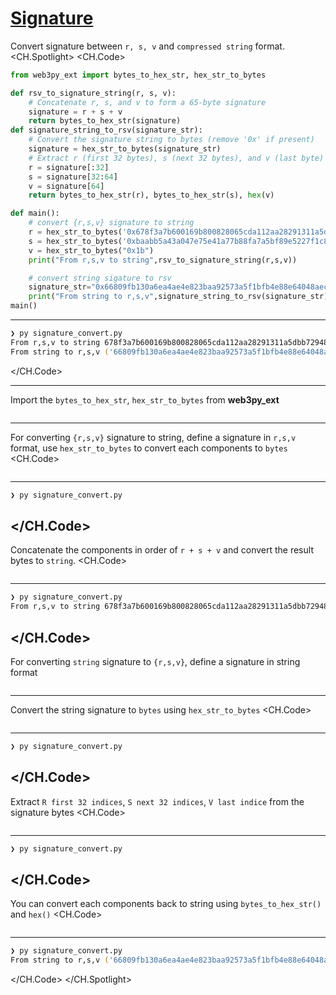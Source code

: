 # [Signature](https://docs.kaia.io/references/sdk/web3py-ext/utils/signature)
Convert signature between `r, s, v` and `compressed string` format.
<CH.Spotlight>
<CH.Code>

```py signature_convert.py
from web3py_ext import bytes_to_hex_str, hex_str_to_bytes

def rsv_to_signature_string(r, s, v):
    # Concatenate r, s, and v to form a 65-byte signature
    signature = r + s + v
    return bytes_to_hex_str(signature)
def signature_string_to_rsv(signature_str):
    # Convert the signature string to bytes (remove '0x' if present)
    signature = hex_str_to_bytes(signature_str)
    # Extract r (first 32 bytes), s (next 32 bytes), and v (last byte)
    r = signature[:32]
    s = signature[32:64]
    v = signature[64]
    return bytes_to_hex_str(r), bytes_to_hex_str(s), hex(v)

def main():
    # convert {r,s,v} signature to string
    r = hex_str_to_bytes('0x678f3a7b600169b800828065cda112aa28291311a5dbb729480444a2b905f6e6')
    s = hex_str_to_bytes('0xbaabb5a43a047e75e41a77b88fa7a5bf89e5227f1c8e40bfdfbcceb8164521ed')
    v = hex_str_to_bytes("0x1b")
    print("From r,s,v to string",rsv_to_signature_string(r,s,v))

    # convert string sigature to rsv
    signature_str="0x66809fb130a6ea4ae4e823baa92573a5f1bfb4e88e64048aecfb18a2b4012b9975c2c3e5f7b0a182c767137c488649cd5104a5e747371fd922d618e328e5c5081b"
    print("From string to r,s,v",signature_string_to_rsv(signature_str))
main()
```

---

```zsh output
❯ py signature_convert.py
From r,s,v to string 678f3a7b600169b800828065cda112aa28291311a5dbb729480444a2b905f6e6baabb5a43a047e75e41a77b88fa7a5bf89e5227f1c8e40bfdfbcceb8164521ed1b
From string to r,s,v ('66809fb130a6ea4ae4e823baa92573a5f1bfb4e88e64048aecfb18a2b4012b99', '75c2c3e5f7b0a182c767137c488649cd5104a5e747371fd922d618e328e5c508', '0x1b')
```

</CH.Code>

---
Import the `bytes_to_hex_str`, `hex_str_to_bytes` from **web3py_ext**

```py signature_convert.py focus=1

```
---
For converting `{r,s,v}` signature to string, define a signature in `r,s,v` format, use `hex_str_to_bytes` to convert each components to `bytes`
<CH.Code>
```py signature_convert.py focus=17:20
```
---
```zsh output
❯ py signature_convert.py

```

</CH.Code>
---
Concatenate the components in order of `r + s + v` and convert the result bytes to `string`.
<CH.Code>

```py signature_convert.py focus=3:6,21

```

---
```zsh output
❯ py signature_convert.py
From r,s,v to string 678f3a7b600169b800828065cda112aa28291311a5dbb729480444a2b905f6e6baabb5a43a047e75e41a77b88fa7a5bf89e5227f1c8e40bfdfbcceb8164521ed1b
```


</CH.Code>
---
For converting `string` signature to `{r,s,v}`, define a signature in string format

```py signature_convert.py focus=23:24
```

---
Convert the string signature to `bytes` using `hex_str_to_bytes` 
<CH.Code>
```py signature_convert.py focus=8:9
```

---
```zsh output
❯ py signature_convert.py

```

</CH.Code>
---
Extract `R first 32 indices`, `S next 32 indices`, `V last indice` from the signature bytes
<CH.Code>
```py signature_convert.py focus=10:13
```

---
```zsh output
❯ py signature_convert.py

```

</CH.Code>
---
You can convert each components back to string using `bytes_to_hex_str()` and `hex()`
<CH.Code>
```py signature_convert.py focus=14,25
```

---
```zsh output
❯ py signature_convert.py
From string to r,s,v ('66809fb130a6ea4ae4e823baa92573a5f1bfb4e88e64048aecfb18a2b4012b99', '75c2c3e5f7b0a182c767137c488649cd5104a5e747371fd922d618e328e5c508', '0x1b')
```

</CH.Code>
</CH.Spotlight>
